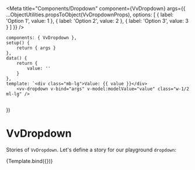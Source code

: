 
<Meta
	title="Components/Dropdown"
	component={VvDropdown}
	args={{
		...ObjectUtilities.propsToObject(VvDropdownProps),
		options: [
			{
				label: 'Option 1',
				value: 1
			},
			{
				label: 'Option 2',
				value: 2
			},
			{
				label: 'Option 3',
				value: 3
			}
		]
	}}
/>

	components: { VvDropdown },
	setup() {
		return { args }
	},
	data() {
		return {
			value: ''
		}
	},
	template: `<div class="mb-lg">Value: {{ value }}</div>
		<vv-dropdown v-bind="args" v-model:modelValue="value" class="w-1/2 ml-lg" />
		`
})

# VvDropdown

Stories of `VvDropdown`.
Let's define a story for our playground `dropdown`:

<Canvas>
	<Story name="vv-dropdown">{Template.bind({})}</Story>
</Canvas>
